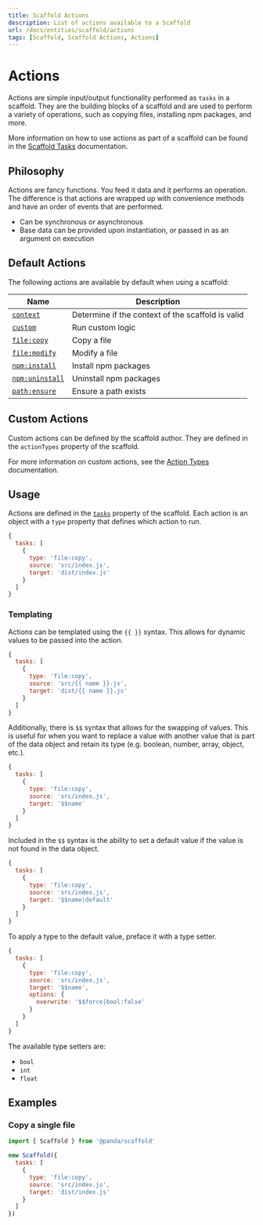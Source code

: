 ```yaml
---
title: Scaffold Actions
description: List of actions available to a Scaffold
url: /docs/entities/scaffold/actions
tags: [Scaffold, Scaffold Actions, Actions] 
---
```

# Actions

Actions are simple input/output functionality performed as `tasks` in a scaffold. They are the building blocks of a scaffold and are used to perform a variety of operations, such as copying files, installing npm packages, and more.

More information on how to use actions as part of a scaffold can be found in the [Scaffold Tasks](/docs/entities/scaffold/properties/tasks) documentation.

## Philosophy

Actions are fancy functions. You feed it data and it performs an operation. The difference is that actions are wrapped up with convenience methods and have an order of events that are performed.

* Can be synchronous or asynchronous
* Base data can be provided upon instantiation, or passed in as an argument on execution

## Default Actions

The following actions are available by default when using a scaffold:

| Name | Description |
| ---- | ----------- |
| [`context`](./actions/context) | Determine if the context of the scaffold is valid |
| [`custom`](./actions/custom) | Run custom logic |
| [`file:copy`](./actions/file-copy) | Copy a file |
| [`file:modify`](./actions/file-modify) | Modify a file |
| [`npm:install`](./actions/npm-install) | Install npm packages |
| [`npm:uninstall`](./actions/npm-uninstall) | Uninstall npm packages |
| [`path:ensure`](./actions/path-ensure) | Ensure a path exists |

## Custom Actions

Custom actions can be defined by the scaffold author. They are defined in the `actionTypes` property of the scaffold.

For more information on custom actions, see the [Action Types](/docs/entities/scaffold/properties/actiontypes) documentation.

## Usage

Actions are defined in the [`tasks`](/docs/entities/scaffold/properties/tasks) property of the scaffold. Each action is an object with a `type` property that defines which action to run.

```js
{
  tasks: [
    {
      type: 'file:copy',
      source: 'src/index.js',
      target: 'dist/index.js'
    }
  ]
}
```

### Templating

Actions can be templated using the `{{ }}` syntax. This allows for dynamic values to be passed into the action.

```js
{
  tasks: [
    {
      type: 'file:copy',
      source: 'src/{{ name }}.js',
      target: 'dist/{{ name }}.js'
    }
  ]
}
```

Additionally, there is `$$` syntax that allows for the swapping of values. This is useful for when you want to replace a value with another value that is part of the data object and retain its type (e.g. boolean, number, array, object, etc.).

```js
{
  tasks: [
    {
      type: 'file:copy',
      source: 'src/index.js',
      target: '$$name'
    }
  ]
}
```

Included in the `$$` syntax is the ability to set a default value if the value is not found in the data object.

```js
{
  tasks: [
    {
      type: 'file:copy',
      source: 'src/index.js',
      target: '$$name|default'
    }
  ]
}
```

To apply a type to the default value, preface it with a type setter.

```js
{
  tasks: [
    {
      type: 'file:copy',
      source: 'src/index.js',
      target: '$$name',
      options: {
        overwrite: '$$force|bool:false'
      }
    }
  ]
}
```

The available type setters are:

* `bool`
* `int`
* `float`

## Examples

### Copy a single file

```js
import { Scaffold } from '@panda/scaffold'

new Scaffold({
  tasks: [
    {
      type: 'file:copy',
      source: 'src/index.js',
      target: 'dist/index.js'
    }
  ]
})
```
